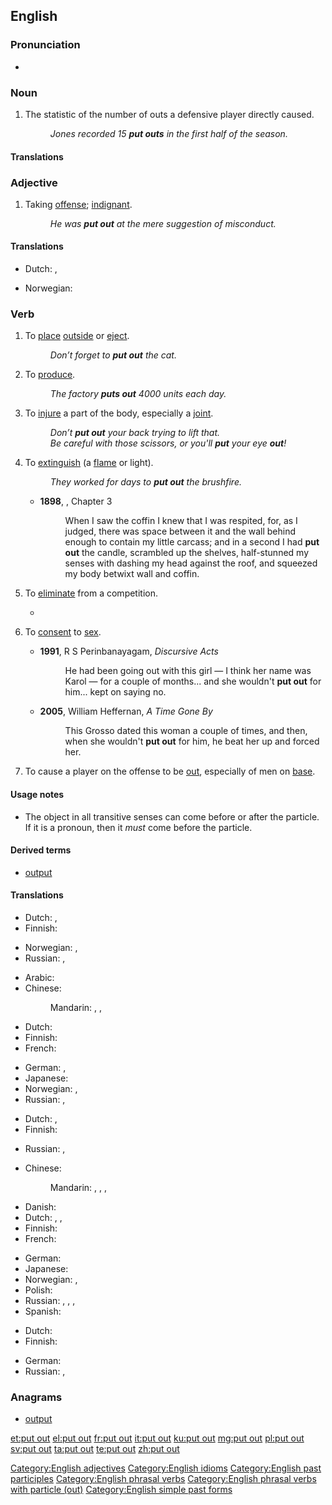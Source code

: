 ==English==

===Pronunciation===
* {{audio|En-uk-to put out.ogg|Audio (UK)}}

===Noun===
{{en-noun|sg=[[put]] [[out]]}}

# {{baseball}} The statistic of the number of outs a defensive player directly caused.
#: ''Jones recorded 15 '''put outs''' in the first half of the season.''

====Translations====
{{trans-top|baseball statistic}}
{{trans-mid}}
{{trans-bottom}}

===Adjective===
{{en-adj}}

# Taking [[offense]]; [[indignant]].
#: ''He was '''put out''' at the mere suggestion of misconduct.''

====Translations====
{{trans-top|taking offense}}
* Dutch: {{t|nl|ontzet}}, {{t|nl|verontwaardigd}}
{{trans-mid}}
* Norwegian: {{t-|no|satt ut}}
{{trans-bottom}}

===Verb===
{{en-verb|inf=to [[put]] [[out]]|puts out|putting out|put out}}

# {{transitive}} To [[place]] [[outside]] or [[eject]].
#: ''Don’t forget to '''put out''' the cat.''
# {{transitive}} To [[produce]].
#: ''The factory '''puts out''' 4000 units each day.''
# {{transitive}} To [[injure]] a part of the body, especially a [[joint]].
#: ''Don’t '''put out''' your back trying to lift that.''
#: ''Be careful with those scissors, or you'll '''put''' your eye '''out'''!''
# {{transitive}} To [[extinguish]] (a [[flame]] or light).
#: ''They worked for days to '''put out''' the brushfire.''
#* '''1898''', {{w|J. Meade Falkner}}, {{w|Moonfleet}} Chapter 3
#*: When I saw the coffin I knew that I was respited, for, as I judged, there was space between it and the wall behind enough to contain my little carcass; and in a second I had '''put out''' the candle, scrambled up the shelves, half-stunned my senses with dashing my head against the roof, and squeezed my body betwixt wall and coffin.
# {{transitive}} To [[eliminate]] from a competition.
#*{{quote-news
|year=2011
|date=October 1
|author=Tom Fordyce
|title=Rugby World Cup 2011: England 16-12 Scotland
|work=BBC Sport
|url=http://news.bbc.co.uk/sport2/hi/rugby_union/15124512.stm
|page=
|passage=England stumbled into the World Cup quarter-finals and almost certainly '''put Scotland out''' after an error-ridden victory at Eden Park.}}
# {{slang|intransitive}} To [[consent]] to [[sex]].
#* '''1991''', R S Perinbanayagam, ''Discursive Acts''
#*: He had been going out with this girl &mdash; I think her name was Karol &mdash; for a couple of months... and she wouldn't '''put out''' for him... kept on saying no.
#* '''2005''', William Heffernan, ''A Time Gone By''
#*: This Grosso dated this woman a couple of times, and then, when she wouldn't '''put out''' for him, he beat her up and forced her.
# {{baseball}} To cause a player on the offense to be [[out]], especially of men on [[base]].

====Usage notes====
* The object in all transitive senses can come before or after the particle. If it is a pronoun, then it ''must'' come before the particle.

====Derived terms====
* [[output]]

====Translations====
{{trans-top|place outside or eject}}
* Dutch: {{t|nl|buitenzetten}}, {{t+|nl|uitwerpen}}
* Finnish: {{t|fi|laittaa ulos}}
{{trans-mid}}
* Norwegian: {{t-|no|sette ut}}, {{t-|no|slippe ut}}
* Russian: {{t|ru|выкладывать|tr=vykládyvat'|sc=Cyrl}} {{impf}}, {{t|ru|выложить|tr=výložit'|sc=Cyrl}} {{pf.}}
{{trans-bottom}}

{{trans-top|produce}}
* Arabic: {{t|ar|أنتج|tr='ántaja|sc=Arab}}
* Chinese:
*: Mandarin: {{t|zh|制造|tr=zhìzào|sc=Hani}}, {{t|zh|生產|sc=Hani}}, {{t|zh|生产|tr=shēngchǎn|sc=Hani}}
* Dutch: {{t+|nl|produceren}}
* Finnish: {{t|fi|tuottaa}}
* French: {{t+|fr|produire}}
{{trans-mid}}
* German: {{t+|de|produzieren}}, {{t+|de|herstellen}}
* Japanese: {{t|ja|生産|tr=せいさんする, seisan-surú|alt=生産する|sc=Jpan}}
* Norwegian: {{t+|no|lage}}, {{t-|no|produsere}}
* Russian: {{t|ru|производить|tr=proizvodít’|sc=Cyrl}} {{impf}}, {{t|ru|произвести|tr=proizvestí|sc=Cyrl}} {{pf.}}
{{trans-bottom}}

{{trans-top|injure a joint in the body}}
* Dutch: {{t+|nl|kwetsen}}, {{t-|nl|blesseren}}
* Finnish: {{t|fi|vahingoittaa}}
{{trans-mid}}
* Russian: {{t|ru|вывихивать|tr=vyvíxivat'|sc=Cyrl}} {{impf}}, {{t|ru|вывихнуть|tr=vývixnut'|sc=Cyrl}} {{pf.}}
{{trans-bottom}}

{{trans-top|extinguish}}
* Chinese:
*: Mandarin: {{t|zh|熄滅|sc=Hani}}, {{t|zh|熄灭|tr=xīmiè|sc=Hani}}, {{t|zh|撲滅|sc=Hani}}, {{t|zh|扑灭|tr=pūmiè|sc=Hani}}
* Danish: {{t+|da|slukke}}
* Dutch: {{italbrac|fire}} {{t+|nl|blussen}}, {{italbrac|light, candle}} {{t+|nl|uitdoen}}, {{t+|nl|doven}}
* Finnish: {{t|fi|sammuttaa}}
* French: {{t+|fr|éteindre}}
{{trans-mid}}
* German: {{t+|de|löschen}}
* Japanese: {{t|ja|消す|tr=けす, kesu|sc=Jpan}}
* Norwegian: {{t-|no|slokke}}, {{t-|no|slukke}}
* Polish: {{t|pl|wygaszać}}
* Russian: {{t|ru|тушить|tr=tušít'|sc=Cyrl}} {{impf}}, {{t|ru|потушить|tr=potušít'|sc=Cyrl}} {{pf.}}, {{t|ru|гасить|tr=gasít'|sc=Cyrl}} {{impf}}, {{t|ru|погасить|tr=pogasít'|sc=Cyrl}} {{pf.}}
* Spanish: {{t|es|extinguir}}
{{trans-bottom}}

{{trans-top|consent to sex}}
* Dutch: {{t+|nl|toegeven}}
* Finnish: {{t|fi|antaa}}
{{trans-mid}}
* German: {{t|de|ranlassen}}
* Russian: {{qualifier|slang}} {{t+|ru|давать|tr=dat'}} {{impf}}, {{t+|ru|дать|tr=davát'}} {{pf.}}
{{trans-bottom}}

===Anagrams===
* [[output#English|output]]

[[Category:English adjectives]]
[[Category:English idioms]]
[[Category:English past participles]]
[[Category:English phrasal verbs]]
[[Category:English phrasal verbs with particle (out)]]
[[Category:English simple past forms]]

[[et:put out]]
[[el:put out]]
[[fr:put out]]
[[it:put out]]
[[ku:put out]]
[[mg:put out]]
[[pl:put out]]
[[sv:put out]]
[[ta:put out]]
[[te:put out]]
[[zh:put out]]